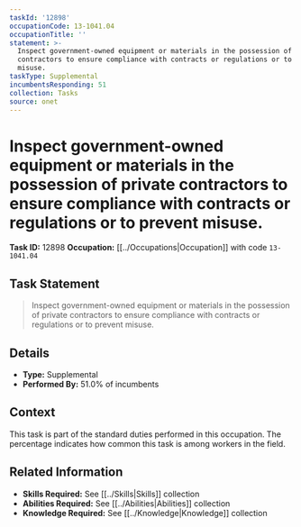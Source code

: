 ```yaml
---
taskId: '12898'
occupationCode: 13-1041.04
occupationTitle: ''
statement: >-
  Inspect government-owned equipment or materials in the possession of private
  contractors to ensure compliance with contracts or regulations or to prevent
  misuse.
taskType: Supplemental
incumbentsResponding: 51
collection: Tasks
source: onet
---
```

# Inspect government-owned equipment or materials in the possession of private contractors to ensure compliance with contracts or regulations or to prevent misuse.

**Task ID:** 12898
**Occupation:** [[../Occupations|Occupation]] with code `13-1041.04`

## Task Statement

> Inspect government-owned equipment or materials in the possession of private contractors to ensure compliance with contracts or regulations or to prevent misuse.

## Details

- **Type:** Supplemental
- **Performed By:** 51.0% of incumbents

## Context

This task is part of the standard duties performed in this occupation. The percentage indicates how common this task is among workers in the field.

## Related Information

- **Skills Required:** See [[../Skills|Skills]] collection
- **Abilities Required:** See [[../Abilities|Abilities]] collection
- **Knowledge Required:** See [[../Knowledge|Knowledge]] collection
